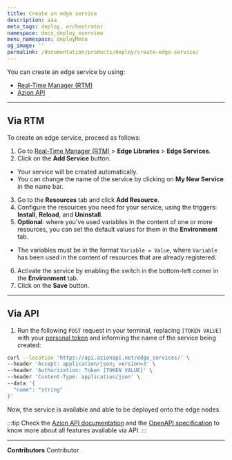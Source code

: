 ```yaml
---
title: Create an edge service
description: aaa
meta_tags: deploy, orchestrator
namespace: docs_deploy_overview
menu_namespace: deployMenu
og_image: ''
permalink: /documentation/products/deploy/create-edge-service/
---
```


You can create an edge service by using:

- [Real-Time Manager (RTM)](/en/documentation/products/guides/how-to-access-rtm/)
- [Azion API](https://api.azion.com/)

---

## Via RTM 

To create an edge service, proceed as follows:

1. Go to [Real-Time Manager (RTM)](/en/documentation/products/guides/how-to-access-rtm/) > **Edge Libraries** > **Edge Services**.
2. Click on the **Add Service** button.
- Your service will be created automatically.
- You can change the name of the service by clicking on **My New Service** in the name bar.
3. Go to the **Resources** tab and click **Add Resource**.
4. Configure the resources you need for your service, using the triggers: **Install**, **Reload**, and **Uninstall**.
5. **Optional**: where you've used variables in the content of one or more resources, you can set the default values for them in the **Environment** tab.
- The variables must be in the format `Variable = Value`, where `Variable` has been used in the content of resources that are already registered.
6. Activate the service by enabling the switch in the bottom-left corner in the **Environment** tab.
7. Click on the **Save** button.

--- 

## Via API

1. Run the following `POST` request in your terminal, replacing `[TOKEN VALUE]` with your [personal token](/en/documentation/products/guides/personal-tokens/) and informing the name of the service being created:

```bash
curl --location 'https://api.azionapi.net/edge_services/' \
--header 'Accept: application/json; version=3' \
--header 'Authorization: Token [TOKEN VALUE]' \
--header 'Content-Type: application/json' \
--data '{
  "name": "string"
}'
``` 

Now, the service is available and able to be deployed onto the edge nodes.

:::tip
Check the [Azion API documentation](https://api.azion.com/) and the [OpenAPI specification](https://github.com/aziontech/azionapi-openapi/) to know more about all features available via API.
:::

---


**Contributors** <ContributorList>Contributor</ContributorList>